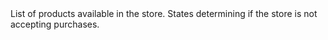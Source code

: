 <ResponseField name="cartProducts" type="ProductCart[]">
  List of products available in the store.
</ResponseField>

<ResponseField name="storeClosed" type="boolean">
  States determining if the store is not accepting purchases.
</ResponseField>
